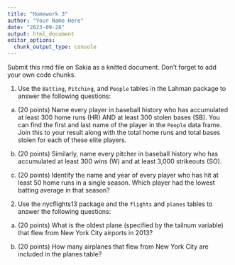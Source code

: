 ```yaml
---
title: "Homework 3"
author: "Your Name Here"
date: "2023-09-28"
output: html_document
editor_options: 
  chunk_output_type: console
---
```

Submit this rmd file on Sakia as a knitted document. Don't forget to add your own code chunks.

1. Use the `Batting`, `Pitching`, and `People` tables in the Lahman package to answer the following questions:

a) (20 points) Name every player in baseball history who has accumulated at least 300 home runs (HR) AND at least 300 stolen bases (SB). You can find the first and last name of the player in the `People` data frame. Join this to your result along with the total home runs and total bases stolen for each of these elite players.

b) (20 points) Similarly, name every pitcher in baseball history who has accumulated at least 300 wins (W) and at least 3,000 strikeouts (SO). 

c) (20 points) Identify the name and year of every player who has hit at least 50 home runs in a single season. Which player had the lowest batting average in that season?


2. Use the nycflights13 package and the `flights` and `planes` tables to answer the following questions:

a) (20 points) What is the oldest plane (specified by the tailnum variable) that flew from New York City airports in 2013?

b) (20 points) How many airplanes that flew from New York City are included in the planes table?